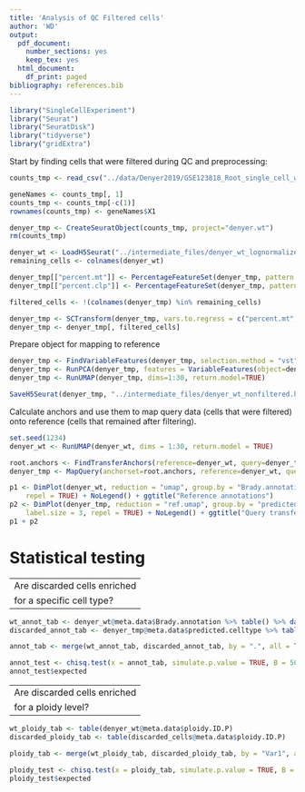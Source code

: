 ```yaml
---
title: 'Analysis of QC Filtered cells'
author: 'WD'
output:
  pdf_document:
    number_sections: yes
    keep_tex: yes
  html_document:
    df_print: paged
bibliography: references.bib
---
```


```r
library("SingleCellExperiment")
library("Seurat")
library("SeuratDisk")
library("tidyverse")
library("gridExtra")
```

Start by finding cells that were filtered during QC and preprocessing: 

```r
counts_tmp <- read_csv("../data/Denyer2019/GSE123818_Root_single_cell_wt_datamatrix.csv.gz")

geneNames <- counts_tmp[, 1]
counts_tmp <- counts_tmp[-c(1)]
rownames(counts_tmp) <- geneNames$X1

denyer_tmp <- CreateSeuratObject(counts_tmp, project="denyer.wt")
rm(counts_tmp)
```

```r
denyer_wt <- LoadH5Seurat("../intermediate_files/denyer_wt_lognormalized.h5seurat")
remaining_cells <- colnames(denyer_wt)
```


```r
denyer_tmp[["percent.mt"]] <- PercentageFeatureSet(denyer_tmp, pattern = "^ATM")
denyer_tmp[["percent.clp"]] <- PercentageFeatureSet(denyer_tmp, pattern = "^ATC")
```

```r
filtered_cells <- !(colnames(denyer_tmp) %in% remaining_cells)
```


```r
denyer_tmp <- SCTransform(denyer_tmp, vars.to.regress = c("percent.mt", "percent.clp"), verbose=TRUE)
denyer_tmp <- denyer_tmp[, filtered_cells]
```

Prepare object for mapping to reference

```r
denyer_tmp <- FindVariableFeatures(denyer_tmp, selection.method = "vst", nfeatures=2000)
denyer_tmp <- RunPCA(denyer_tmp, features = VariableFeatures(object=denyer_tmp))
denyer_tmp <- RunUMAP(denyer_tmp, dims=1:30, return.model=TRUE)
```

```r
SaveH5Seurat(denyer_tmp, "../intermediate_files/denyer_wt_nonfiltered.h5seurat")
```

Calculate anchors and use them to map query data (cells that were filtered) onto reference (cells that remained after filtering).  

```r
set.seed(1234)
denyer_wt <- RunUMAP(denyer_wt, dims = 1:30, return.model = TRUE)
```


```r
root.anchors <- FindTransferAnchors(reference=denyer_wt, query=denyer_tmp, dims=1:30, reference.reduction="pca")
denyer_tmp <- MapQuery(anchorset=root.anchors, reference=denyer_wt, query=denyer_tmp, refdata=list(celltype="Brady.annotation"), reference.reduction="pca", reduction.model="umap")
```

```r
p1 <- DimPlot(denyer_wt, reduction = "umap", group.by = "Brady.annotation", label = TRUE, label.size = 3,
    repel = TRUE) + NoLegend() + ggtitle("Reference annotations")
p2 <- DimPlot(denyer_tmp, reduction = "ref.umap", group.by = "predicted.celltype", label = TRUE,
    label.size = 3, repel = TRUE) + NoLegend() + ggtitle("Query transferred labels")
p1 + p2
```

# Statistical testing

----------------------------
Are discarded cells enriched 
for a specific cell type?
----------------------------

```r
wt_annot_tab <- denyer_wt@meta.data$Brady.annotation %>% table() %>% data.frame()
discarded_annot_tab <- denyer_tmp@meta.data$predicted.celltype %>% table() %>% data.frame()

annot_tab <- merge(wt_annot_tab, discarded_annot_tab, by = ".", all = TRUE) %>% replace(is.na(.), 0) %>% column_to_rownames(".")
```

```r
annot_test <- chisq.test(x = annot_tab, simulate.p.value = TRUE, B = 5000)
annot_test$expected
```

----------------------------
Are discarded cells enriched 
for a ploidy level?
----------------------------

```r
wt_ploidy_tab <- table(denyer_wt@meta.data$ploidy.ID.P)
discarded_ploidy_tab <- table(discarded_cells@meta.data$ploidy.ID.P)

ploidy_tab <- merge(wt_ploidy_tab, discarded_ploidy_tab, by = "Var1", all = TRUE) %>% replace(is.na(.), 0) %>% column_to_rownames("Var1")
```


```r
ploidy_test <- chisq.test(x = ploidy_tab, simulate.p.value = TRUE, B = 5000)
ploidy_test$expected
```





